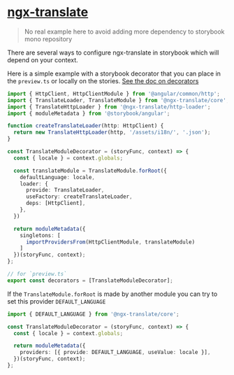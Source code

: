 
<Meta title="stories / frameworks / angular / others / ngx-translate" />

# [ngx-translate](https://github.com/ngx-translate/core)

> No real example here to avoid adding more dependency to storybook mono repository

There are several ways to configure ngx-translate in storybook which will depend on your context.

Here is a simple example with a storybook decorator that you can place in the `preview.ts` or locally on the stories.
[See the doc on decorators](https://storybook.js.org/docs/angular/writing-stories/decorators)

```ts
import { HttpClient, HttpClientModule } from '@angular/common/http';
import { TranslateLoader, TranslateModule } from '@ngx-translate/core';
import { TranslateHttpLoader } from '@ngx-translate/http-loader';
import { moduleMetadata } from '@storybook/angular';

function createTranslateLoader(http: HttpClient) {
  return new TranslateHttpLoader(http, '/assets/i18n/', '.json');
}

const TranslateModuleDecorator = (storyFunc, context) => {
  const { locale } = context.globals;

  const translateModule = TranslateModule.forRoot({
    defaultLanguage: locale,
    loader: {
      provide: TranslateLoader,
      useFactory: createTranslateLoader,
      deps: [HttpClient],
    },
  })

  return moduleMetadata({
    singletons: [
      importProvidersFrom(HttpClientModule, translateModule)
    ]
  })(storyFunc, context);
};

// for `preview.ts`
export const decorators = [TranslateModuleDecorator];
```

If the `TranslateModule.forRoot` is made by another module you can try to set this provider `DEFAULT_LANGUAGE`

```ts
import { DEFAULT_LANGUAGE } from '@ngx-translate/core';

const TranslateModuleDecorator = (storyFunc, context) => {
  const { locale } = context.globals;

  return moduleMetadata({
    providers: [{ provide: DEFAULT_LANGUAGE, useValue: locale }],
  })(storyFunc, context);
};
```
